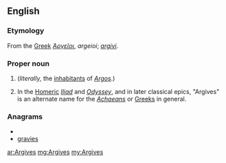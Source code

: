 ==English==
{{wikipedia}}

===Etymology===
From the [[Greek]] ''[[Ἀργεῖοι]]'', ''argeioi''; {{etyl|la}} ''[[argivi]]''.

===Proper noun===
{{en-proper noun}}

# {{plural of|Argive}} (''literally,'' the [[inhabitants]] of ''[[Argos]]''.)
# In the [[Homer]]ic ''[[Iliad]]'' and ''[[Odyssey]]'', and in later classical epics, "Argives" is an alternate name for the ''[[Achaeans]]'' or [[Greeks]] in general.

===Anagrams===
* {{alphagram|aegirsv}}
* [[gravies#English|gravies]]

[[ar:Argives]]
[[mg:Argives]]
[[my:Argives]]